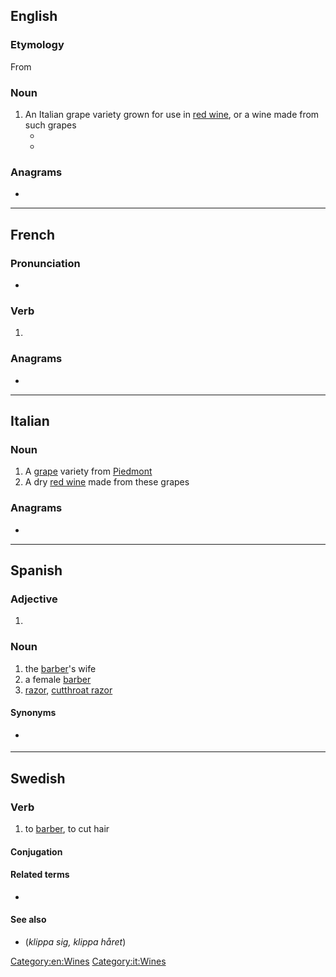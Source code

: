 {{also|Barbera|Barberà}}
==English==

===Etymology===
From {{etyl|it|en}} {{m|it|barbera}}

===Noun===
{{en-noun|-}}

# An Italian grape variety grown for use in [[red wine]], or a wine made from such grapes
#* {{quote-journal|en|date=May 9, 2003|author=Laura Levy Shatkin|title=Wine and Dine|work=Chicago Reader|url=https://securesite.chireader.com/cgi-bin/Archive/abridged2.bat?path=2003/030509/RESTBOX
|passage=This '''barbera''' grape, one of the predominant varieties in Italy's northwest Piemonte region, is grown in the town of Alba.}}
#* {{quote-journal|en|date=May 30, 2007|author=Florence Fabricant|title=An Earthy Mushroom Pasta Sauce With Piquant Cheese for an Earthy, Truffly Wine|work=New York Times|url=http://www.nytimes.com/2007/05/30/dining/30pair.html
|passage=(Your '''barbera''' will do nicely.)}}

===Anagrams===
* {{anagrams|en|a=aabberr|Arabber|arabber}}

[[Category:en:Wines]]

----

==French==

===Pronunciation===
* {{audio|fr|LL-Q150 (fra)-WikiLucas00-barbera.wav|Audio}}

===Verb===
{{head|fr|verb form}}

# {{inflection of|fr|barber||3|s|simple|futr}}

===Anagrams===
* {{l|fr|barbare}}

----

==Italian==

===Noun===
{{head|it|noun|g=m|invariable}}

# A [[grape]] variety from [[Piedmont]]
# A dry [[red wine]] made from these grapes

===Anagrams===
* {{l|it|barbare}}

[[Category:it:Wines]]

----

==Spanish==

===Adjective===
{{es-adj|m=barbero}}

# {{feminine of|es|barbero}}

===Noun===
{{es-noun|f|m=barbero}}

# the [[barber]]'s wife
# a female [[barber]]
# [[razor]], [[cutthroat razor]]

====Synonyms====
* {{sense|razor}} {{l|es|navaja barbera}}

----

==Swedish==

===Verb===
{{sv-verb-reg}}

# to [[barber]], to cut hair

====Conjugation====
{{sv-conj-wk}}

====Related terms====
* {{l|sv|barberare}}

====See also====
* {{l|sv|klippa}} (''klippa sig, klippa håret'')